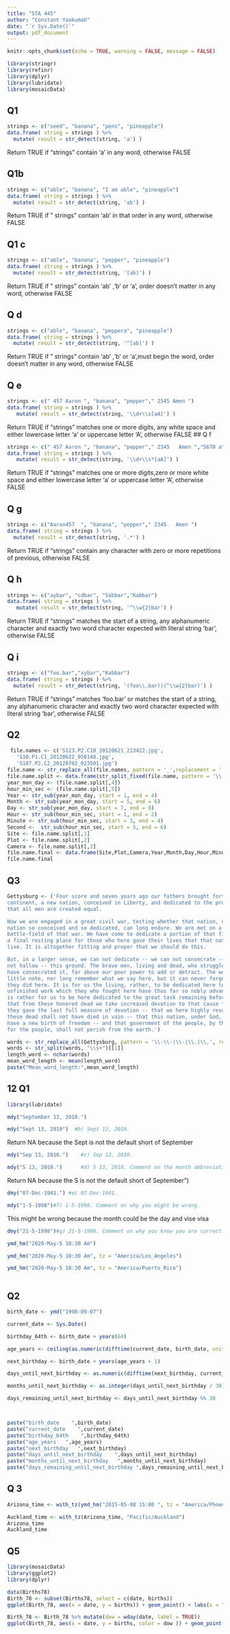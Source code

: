 ---
title: "STA 445"
author: "Constant Yaokumah"
date: "`r Sys.Date()`"
output: pdf_document
---

```{r, include=FALSE}
knitr::opts_chunk$set(echo = TRUE, warning = FALSE, message = FALSE)
```


```{r}
library(stringr)
library(refinr)
library(dplyr)
library(lubridate)
library(mosaicData)

```

## Q1
```{r}
strings <- c("seed", "banana", "pens", "pineapple")
data.frame( string = strings ) %>%
  mutate( result = str_detect(string, 'a') )
```
Return TRUE if  "strings" contain 'a' in any word, otherwise FALSE


## Q1b
```{r}
strings <- c("able", "banana", "I am able", "pineapple")
data.frame( string = strings ) %>%
  mutate( result = str_detect(string, 'ab') )
```
Return TRUE if " strings" contain 'ab' in  that order in any word, otherwise FALSE

## Q1 c

```{r }
strings <- c("able", "banana", "pepper", "pineapple")
data.frame( string = strings ) %>%
  mutate( result = str_detect(string, '[ab]') )

```
Return TRUE if " strings" contain 'ab' ,'b' or 'a', order doesn't matter in any word, otherwise FALSE

## Q d
```{r}
strings <- c("able", "banana", "peppera", "pineapple")
data.frame( string = strings ) %>%
  mutate( result = str_detect(string, '^[ab]') )
```
Return TRUE if " strings" contain 'ab' ,'b' or 'a',must begin the word, order doesn't matter in any word, otherwise FALSE

## Q e
```{r }
strings <- c(" 457 Aaron ", "banana", "pepper"," 2345 Amen ")
data.frame( string = strings ) %>%
   mutate( result = str_detect(string, '\\d+\\s[aA]') )
```
Return TRUE if "strings" matches one or more digits, any white space and either lowercase letter 'a' or uppercase letter 'A', otherwise FALSE
## Q f

```{r}
strings <- c(" 457 Aaron ", "banana", "pepper"," 2345   Amen ","5678 a")
data.frame( string = strings ) %>%
   mutate( result = str_detect(string, '\\d+\\s*[aA]') )

```

Return TRUE if "strings" matches one or more digits,zero or more white space and either lowercase letter 'a' or uppercase letter 'A', otherwise FALSE

## Q g
```{r}
strings <- c("Aaron457  ", "banana", "pepper"," 2345   Amen ")
data.frame( string = strings ) %>%
  mutate( result = str_detect(string, '.*') )
```
Return TRUE if "strings" contain any character with zero or more repetitions of previous, otherwise FALSE

## Q h
```{r}
strings <- c("aybar", "cdbar", "5abbar","Kabbar")
data.frame( string = strings ) %>%
   mutate( result = str_detect(string, '^\\w{2}bar') )
```
Return TRUE if "strings" matches the start of a string, any alphanumeric character and exactly two word character expected with literal string 'bar', otherwise FALSE


## Q i
```{r}
strings <- c("foo.bar","xybar","Kabbar")
data.frame( string = strings ) %>%
  mutate( result = str_detect(string, '(foo\\.bar)|(^\\w{2}bar)') )

```
Return TRUE if "strings" matches 'foo.bar' or   matches the start of a string, any alphanumeric character and exactly two word character expected with literal string 'bar', otherwise FALSE

## Q2 
```{r}
 file.names <- c('S123.P2.C10_20120621_213422.jpg',
   'S10.P1.C1_20120622_050148.jpg',
   'S187.P2.C2_20120702_023501.jpg')
file.name <- str_replace_all(file.names, pattern = '_',replacement = '.')
file.name.split <- data.frame(str_split_fixed(file.name, pattern = '\\.', n = 6))
year_mon_day <- (file.name.split[,4])
hour_min_sec <- (file.name.split[,5])
Year <- str_sub(year_mon_day, start = 1, end = 4)
Month <- str_sub(year_mon_day, start = 5, end = 6)
Day <- str_sub(year_mon_day, start = 7, end = 8)
Hour <- str_sub(hour_min_sec, start = 1, end = 2)
Minute <- str_sub(hour_min_sec, start = 3, end = 4)
Second <-  str_sub(hour_min_sec, start = 5, end = 6)
Site <- file.name.split[,1]
Plot <- file.name.split[,2]
Camera <- file.name.split[,3]
file.name.final <- data.frame(Site,Plot,Camera,Year,Month,Day,Hour,Minute,Second)
file.name.final

```


## Q3
```{r}
Gettysburg <- ('Four score and seven years ago our fathers brought forth on this 
continent, a new nation, conceived in Liberty, and dedicated to the proposition 
that all men are created equal.

Now we are engaged in a great civil war, testing whether that nation, or any 
nation so conceived and so dedicated, can long endure. We are met on a great 
battle-field of that war. We have come to dedicate a portion of that field, as 
a final resting place for those who here gave their lives that that nation might 
live. It is altogether fitting and proper that we should do this.

But, in a larger sense, we can not dedicate -- we can not consecrate -- we can 
not hallow -- this ground. The brave men, living and dead, who struggled here, 
have consecrated it, far above our poor power to add or detract. The world will 
little note, nor long remember what we say here, but it can never forget what 
they did here. It is for us the living, rather, to be dedicated here to the 
unfinished work which they who fought here have thus far so nobly advanced. It 
is rather for us to be here dedicated to the great task remaining before us -- 
that from these honored dead we take increased devotion to that cause for which 
they gave the last full measure of devotion -- that we here highly resolve that 
these dead shall not have died in vain -- that this nation, under God, shall 
have a new birth of freedom -- and that government of the people, by the people, 
for the people, shall not perish from the earth.')

words <- str_replace_all(Gettysburg, pattern = '\\-\\-|\\-|\\.|\\,', replacement = '')
words <- str_split(words, "\\s+")[[1]]
length_word <- nchar(words)
mean_word_length <- mean(length_word)
paste("Mean_word_length:",mean_word_length)


```



## 12 Q1
```{r}
library(lubridate)

mdy("September 13, 2010.")
```

```{r}
mdy("Sept 13, 2010")  #b) Sept 13, 2010.
```

Return NA because the Sept is not the default short of September

```{r}
mdy("Sep 13, 2010.")    #c) Sep 13, 2010.
```

```{r}
mdy("S 13, 2010.")      #d) S 13, 2010. Comment on the month abbreviation needs.
```
Return NA because the S is not the default short of September")

```{r}
dmy("07-Dec-1941.") #e) 07-Dec-1941.
```

```{r}
mdy("1-5-1998")#f) 1-5-1998. Comment on why you might be wrong.
```
This might be wrong because the month could be the day and vise visa


```{r}
dmy("21-5-1998")#g) 21-5-1998. Comment on why you know you are correct.
```

```{r}
ymd_hm("2020-May-5 10:30 Am")
```

```{r}
ymd_hm("2020-May-5 10:30 Am", tz = "America/Los_Angeles")
```

```{r}
ymd_hm("2020-May-5 10:30 Am", tz = "America/Puerto_Rico")   
  
```


## Q2
```{r}

birth_date <- ymd("1998-09-07")

current_date <- Sys.Date()

birthday_64th <- birth_date + years(64)

age_years <- ceiling(as.numeric(difftime(current_date, birth_date, units = "days") / 365))-1

next_birthday <- birth_date + years(age_years + 1)

days_until_next_birthday <- as.numeric(difftime(next_birthday, current_date, units = "days"))

months_until_next_birthday <- as.integer(days_until_next_birthday / 30)

days_remaining_until_next_birthday <- days_until_next_birthday %% 30



paste("birth_date    ",birth_date)
paste("current_date    ",current_date)
paste("birthday_64th    ",birthday_64th)
paste("age_years   ",age_years)
paste("next_birthday   ",next_birthday)
paste("days_until_next_birthday    ",days_until_next_birthday)
paste("months_until_next_birthday   ",months_until_next_birthday)
paste("days_remaining_until_next_birthday ",days_remaining_until_next_birthday)

```


## Q 3
```{r}

Arizona_time <- with_tz(ymd_hm("2015-05-08 15:00 ", tz = "America/Phoenix"), "America/Phoenix")

Auckland_time <- with_tz(Arizona_time, "Pacific/Auckland")
Arizona_time
Auckland_time

```

## Q5

```{r}
library(mosaicData)
library(ggplot2)
library(dplyr)

data(Births78)
Birth_78 <- subset(Births78, select = c(date, births))
ggplot(Birth_78, aes(x = date, y = births)) + geom_point() + labs(x = "Date" , y = "Number of Births", title = " Number od Births and the Dates ")

Birth_78 <- Birth_78 %>% mutate(dow = wday(date, label = TRUE))
ggplot(Birth_78, aes(x = date, y = births, color = dow )) + geom_point() + labs(x = "Date" , y = "Number of Births", title = " Number of Births in days of the weeks")

```








